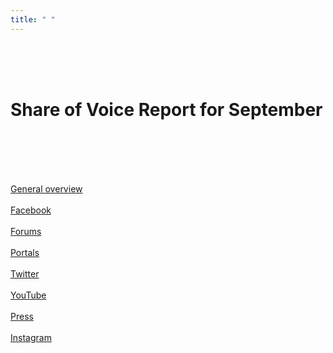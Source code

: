 ```yaml
---
title: " "
---
```


<br>
<br>
<br>


# **Share of Voice Report for September**
<br>
<br>
<br>
<br>


[General overview](https://raw.githack.com/lusiki/Xiaomi/main/9September/General.html)
<br>
<br>
[Facebook](https://raw.githack.com/lusiki/Xiaomi/main/9September/Facebook.html)
<br>
<br>
[Forums](https://raw.githack.com/lusiki/Xiaomi/main/9September/Forums.html#1)
<br>
<br>
[Portals](https://raw.githack.com/lusiki/Xiaomi/main/9September/Portals.html#1)
<br>
<br>
[Twitter](https://raw.githack.com/lusiki/Xiaomi/main/9September/T<br>
<br>witter.html#1)
<br>
<br>
[YouTube](https://raw.githack.com/lusiki/Xiaomi/main/9September/YouTube.html#1)
<br>
<br>
[Press](https://raw.githack.com/lusiki/Xiaomi/main/9September/Press.html#1)
<br>
<br>
[Instagram](https://raw.githack.com/lusiki/Xiaomi/main/9September/Instagram.html#1)
